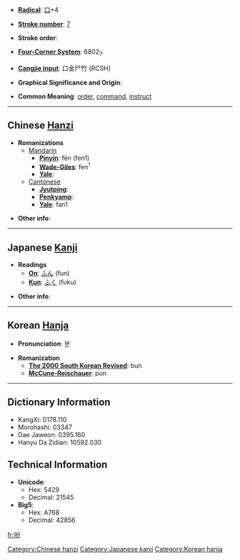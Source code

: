 * '''[[Wiktionary:Chinese radical index| Radical]]''': [[Wiktionary:Chinese radical index 口|口]]+4

* '''[[Wiktionary:Chinese total strokes index|Stroke number]]''': [[Wiktionary:Chinese total strokes index 7|7]]

* '''Stroke order''': 

* '''[[Wiktionary:Chinese four corner index|Four-Corner System]]''': 6802<sub>7</sub>

* '''[[Wiktionary:Chinese Cangjie index|Cangjie input]]''': 口金尸竹 (RCSH)

* '''Graphical Significance and Origin''': 

* '''Common Meaning''': [[order]], [[command]], [[instruct]]

----

== Chinese [[Hanzi]] ==

* '''Romanizations'''
** [[Mandarin]]
*** '''[[Pinyin]]''': fēn (fen1)
*** '''[[Wade-Giles]]''': fen<sup>1</sup>
*** '''[[Yale]]''': 
**[[Cantonese]]
***'''[[Jyutping]]''':
***'''[[Penkyamp]]''': 
***'''[[Yale]]''': fan1

* '''Other info''': 

----

== Japanese [[Kanji]] ==

* '''Readings'''
** '''[[On]]''': [[ふん]] (fun)
** '''[[Kun]]''': [[ふく]] (fuku)

* '''Other info''':  

----

== Korean [[Hanja]] ==

* '''Pronunciation''': 분

* '''Romanization'''
** '''[[The 2000 South Korean Revised Romanization|The 2000 South Korean Revised]]''': bun
** '''[[McCune-Reischauer]]''': pun

----

== Dictionary Information ==

* KangXi: 0178.110
* Morohashi: 03347
* Dae Jaweon: 0395.160
* Hanyu Da Zidian: 10592.030

== Technical Information ==

* '''Unicode''':
** Hex: 5429
** Decimal: 21545
* '''Big5''':
** Hex: A768
** Decimal: 42856

[[fr:吩]]
[[Category:Chinese hanzi]]
[[Category:Japanese kanji]]
[[Category:Korean hanja]]